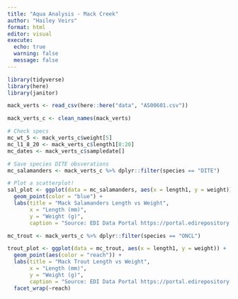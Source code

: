 ```yaml
---
title: "Aqua Analysis - Mack Creek"
author: "Hailey Veirs"
format: html
editor: visual
execute: 
  echo: true
  warning: false
  message: false
---
```


```r
library(tidyverse)
library(here)
library(janitor)
```

```r
mack_verts <- read_csv(here::here("data", "AS00601.csv"))

mack_verts_c <- clean_names(mack_verts)
```

```r
# Check specs
mc_wt_5 <- mack_verts_c$weight[5]
mc_l1_8_20 <- mack_verts_c$length1[8:20]
mc_dates <- mack_verts_c$sampledate[]
```

```r
# Save species DITE obsverations
mc_salamanders <- mack_verts_c %>% dplyr::filter(species == "DITE")

# Plot a scatterplot!
sal_plot <- ggplot(data = mc_salamanders, aes(x = length1, y = weight)) + 
  geom_point(color = "blue") + 
  labs(title = "Mack Salamanders Length vs Weight", 
       x = "Length (mm)", 
       y = "Weight (g)", 
       caption = "Source: EDI Data Portal https://portal.edirepository.org/nis/mapbrowse?packageid=knb-lter-and.4027.14")

```

```r
mc_trout <- mack_verts_c %>% dplyr::filter(species == "ONCL")

trout_plot <- ggplot(data = mc_trout, aes(x = length1, y = weight)) + 
  geom_point(aes(color = "reach")) + 
  labs(title = "Mack Trout Length vs Weight", 
       x = "Length (mm)", 
       y = "Weight (g)", 
       caption = "Source: EDI Data Portal https://portal.edirepository.org/nis/mapbrowse?packageid=knb-lter-and.4027.14") + 
  facet_wrap(~reach)

```

